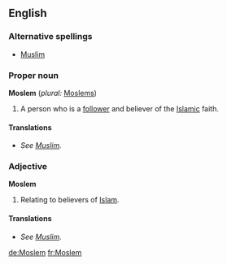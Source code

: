 ==English==

===Alternative spellings===
*[[Muslim]]

===Proper noun===
'''Moslem''' (''plural:'' [[Moslems]])
# A person who is a [[follower]] and believer of the [[Islamic]] faith.
====Translations====
*''See [[Muslim]].''
===Adjective===
'''Moslem'''
#Relating to believers of [[Islam]].
====Translations====
*''See [[Muslim]].''

[[de:Moslem]]
[[fr:Moslem]]